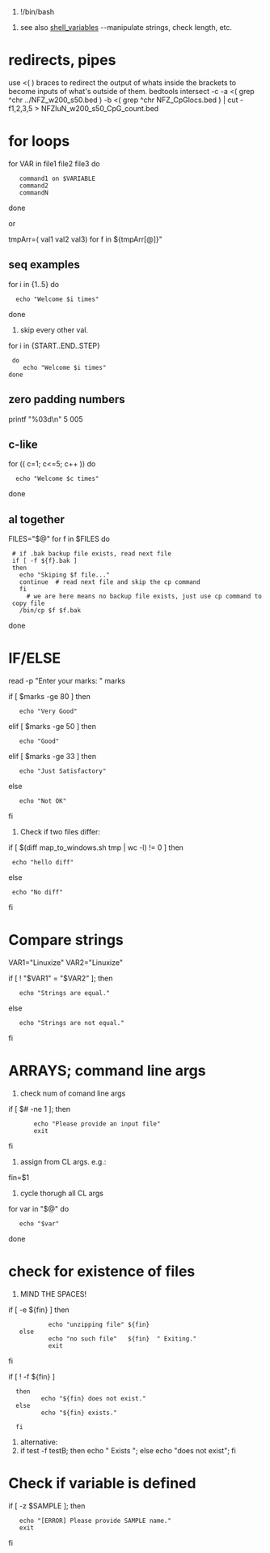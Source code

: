 #!/bin/bash

# see also [[shell_variables]] --manipulate strings, check length, etc.

= redirects, pipes =

use <( ) braces to redirect the output of whats inside the brackets to become inputs of what's outside of them.
bedtools intersect -c -a <( grep ^chr ../NFZ_w200_s50.bed  )  -b <( grep ^chr NFZ_CpGlocs.bed ) | cut -f1,2,3,5 > NFZIuN_w200_s50_CpG_count.bed

= for loops =

for VAR in file1 file2 file3
do
	command1 on $VARIABLE
	command2
	commandN
done

or

tmpArr=( val1 val2 val3)
for f in ${tmpArr[@]}"

== seq examples ==
for i in {1..5}
do
   echo "Welcome $i times"
done

# skip every other val.
for i in {START..END..STEP}
  do
     echo "Welcome $i times"
 done

== zero padding numbers ==

printf "%03d\n" 5
005


== c-like ==

for (( c=1; c<=5; c++ ))
do
   echo "Welcome $c times"
done


== al together ==
FILES="$@"
for f in $FILES
do
  # if .bak backup file exists, read next file
  if [ -f ${f}.bak ]
  then
    echo "Skiping $f file..."
    continue  # read next file and skip the cp command
    fi
      # we are here means no backup file exists, just use cp command to copy file
	/bin/cp $f $f.bak
done


= IF/ELSE =
read -p "Enter your marks: " marks

if [ $marks -ge 80 ]
then
    echo "Very Good"

elif [ $marks -ge 50 ]
then
    echo "Good"

elif [ $marks -ge 33 ]
then
    echo "Just Satisfactory"

else
    echo "Not OK"

fi

# Check if two files differ:
if [ $(diff map_to_windows.sh tmp  | wc -l) != 0 ]
then
  echo "hello diff"
else
  echo "No diff"
fi

= Compare strings =

VAR1="Linuxize"
VAR2="Linuxize"

if [ ! "$VAR1" = "$VAR2" ]; then
    echo "Strings are equal."
else
    echo "Strings are not equal."
fi


= ARRAYS; command line args =
# check num of comand line args
if [ $# -ne 1 ]; then
        echo "Please provide an input file"
        exit
fi

# assign from CL args. e.g.:
fin=$1

# cycle thorugh all CL args
for var in "$@"
do
    echo "$var"
done


= check for existence of files =
# MIND THE SPACES!
if [ -e ${fin} ]
then
            echo "unzipping file" ${fin}
    else
            echo "no such file"   ${fin}  " Exiting."
            exit
fi

if [ ! -f ${fin} ]
   then
          echo "${fin} does not exist."
   else
          echo "${fin} exists."

   fi

# alternative:
# if  test -f testB; then echo " Exists "; else echo "does not exist"; fi

= Check if variable is defined =
if [ -z $SAMPLE ]; then
    echo "[ERROR] Please provide SAMPLE name."
    exit
fi

